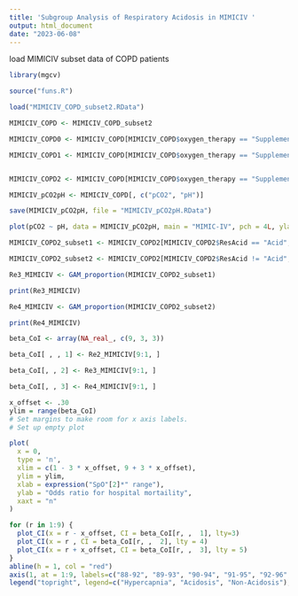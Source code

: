```yaml
---
title: 'Subgroup Analysis of Respiratory Acidosis in MIMICIV '
output: html_document
date: "2023-06-08"
---
```

load MIMICIV subset data of COPD patients
```r
library(mgcv)

source("funs.R")

load("MIMICIV_COPD_subset2.RData")
```


```r
MIMICIV_COPD <- MIMICIV_COPD_subset2

MIMICIV_COPD0 <- MIMICIV_COPD[MIMICIV_COPD$oxygen_therapy == "SupplementalOxygen", ]

MIMICIV_COPD1 <- MIMICIV_COPD[MIMICIV_COPD$oxygen_therapy == "SupplementalOxygen" & MIMICIV_COPD$Hypercapnia == "Non-Hypercapnia", ]


MIMICIV_COPD2 <- MIMICIV_COPD[MIMICIV_COPD$oxygen_therapy == "SupplementalOxygen" & MIMICIV_COPD$Hypercapnia == "Hypercapnia", ]

```

```r
MIMICIV_pCO2pH <- MIMICIV_COPD[, c("pCO2", "pH")]

save(MIMICIV_pCO2pH, file = "MIMICIV_pCO2pH.RData")
```



```r
plot(pCO2 ~ pH, data = MIMICIV_pCO2pH, main = "MIMIC-IV", pch = 4L, ylab = "pCO2 (mmHg)")

```


```r
MIMICIV_COPD2_subset1 <- MIMICIV_COPD2[MIMICIV_COPD2$ResAcid == "Acid", ]

MIMICIV_COPD2_subset2 <- MIMICIV_COPD2[MIMICIV_COPD2$ResAcid != "Acid", ]
```

```r
Re3_MIMICIV <- GAM_proportion(MIMICIV_COPD2_subset1)

print(Re3_MIMICIV)

Re4_MIMICIV <- GAM_proportion(MIMICIV_COPD2_subset2)

print(Re4_MIMICIV)


```


```r
beta_CoI <- array(NA_real_, c(9, 3, 3))

beta_CoI[ , , 1] <- Re2_MIMICIV[9:1, ]

beta_CoI[, , 2] <- Re3_MIMICIV[9:1, ]

beta_CoI[, , 3] <- Re4_MIMICIV[9:1, ]

x_offset <- .30
ylim = range(beta_CoI)
# Set margins to make room for x axis labels.
# Set up empty plot

plot(
  x = 0,
  type = 'n',
  xlim = c(1 - 3 * x_offset, 9 + 3 * x_offset),
  ylim = ylim,
  xlab = expression("SpO"[2]*" range"),
  ylab = "Odds ratio for hospital mortaility",
  xaxt = "n"
)

for (r in 1:9) {
  plot_CI(x = r - x_offset, CI = beta_CoI[r, ,  1], lty=3)
  plot_CI(x = r , CI = beta_CoI[r, ,  2], lty = 4)
  plot_CI(x = r + x_offset, CI = beta_CoI[r, ,  3], lty = 5)
}
abline(h = 1, col = "red")
axis(1, at = 1:9, labels=c("88-92", "89-93", "90-94", "91-95", "92-96", "93-97", "94-98", "95-99", "96-100"))
legend("topright", legend=c("Hypercapnia", "Acidosis", "Non-Acidosis"), lty = 3:5, cex=0.8, bty ="n")
```















